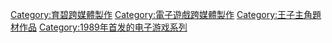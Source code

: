 {{cat more|波斯王子系列}}

{{DEFAULTSORT:Prince of Persia}}
[[Category:育碧跨媒體製作|Category:育碧跨媒體製作]]
[[Category:電子遊戲跨媒體製作|Category:電子遊戲跨媒體製作]]
[[Category:王子主角題材作品|Category:王子主角題材作品]]
[[Category:1989年首发的电子游戏系列|Category:1989年首发的电子游戏系列]]